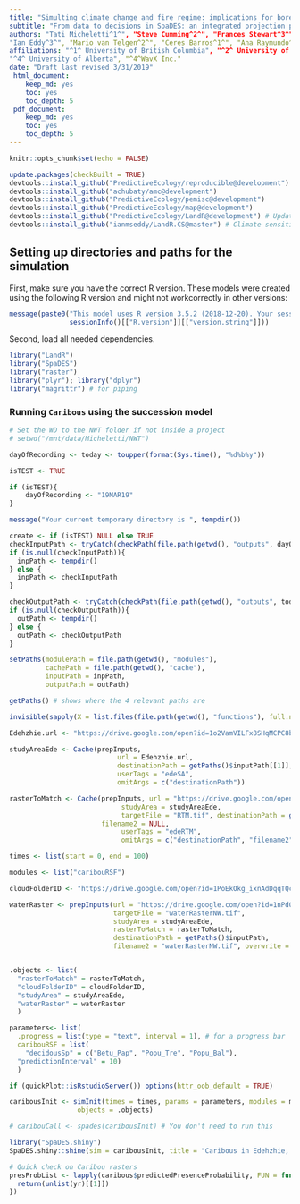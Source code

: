 ```yaml
---
title: "Simulting climate change and fire regime: implications for boreal caribou and landbird communities in the Northwest Territories"
subtitle: "From data to decisions in SpaDES: an integrated projection project for the Northwest Territories"
authors: "Tati Micheletti^1^", "Steve Cumming^2^", "Frances Stewart^3^", "Diana Stralberg^4^", "Eliot McIntire^3,1^" "Jean Marchal^4^",
"Ian Eddy^3^", "Mario van Telgen^2^", "Ceres Barros^1^", "Ana Raymundo^2^"
affiliations: "^1^ University of British Columbia", "^2^ University of Laval", "^3^ Natural Resources Canada, Canadian Forest Service",
"^4^ University of Alberta", "^4^WavX Inc."
date: "Draft last revised 3/31/2019"
 html_document:
    keep_md: yes
    toc: yes
    toc_depth: 5
 pdf_document:
    keep_md: yes
    toc: yes
    toc_depth: 5
---
```



```r
knitr::opts_chunk$set(echo = FALSE)

update.packages(checkBuilt = TRUE)
devtools::install_github("PredictiveEcology/reproducible@development")
devtools::install_github("achubaty/amc@development")
devtools::install_github("PredictiveEcology/pemisc@development")
devtools::install_github("PredictiveEcology/map@development")
devtools::install_github("PredictiveEcology/LandR@development") # Updates SpaDES.tools and SpaDES.core quickPlot
devtools::install_github("ianmseddy/LandR.CS@master") # Climate sensitivity in LandR

```

## Setting up directories and paths for the simulation

First, make sure you have the correct R version. These models were created using 
the following R version and might not workcorrectly in other versions:

```r

message(paste0("This model uses R version 3.5.2 (2018-12-20). Your session runs ", 
               sessionInfo()[["R.version"]][["version.string"]]))

```

Second, load all needed dependencies. 

```r

library("LandR")
library("SpaDES")
library("raster")
library("plyr"); library("dplyr")
library("magrittr") # for piping

```


### Running `Caribous` using the succession model

```r

# Set the WD to the NWT folder if not inside a project
# setwd("/mnt/data/Micheletti/NWT")

dayOfRecording <- today <- toupper(format(Sys.time(), "%d%b%y"))

isTEST <- TRUE

if (isTEST){
    dayOfRecording <- "19MAR19"
}

message("Your current temporary directory is ", tempdir())

create <- if (isTEST) NULL else TRUE 
checkInputPath <- tryCatch(checkPath(file.path(getwd(), "outputs", dayOfRecording)), error = function(e) NULL)
if (is.null(checkInputPath)){
  inpPath <- tempdir()
} else {
  inpPath <- checkInputPath
}

checkOutputPath <- tryCatch(checkPath(file.path(getwd(), "outputs", today), create = create), error = function(e) NULL)
if (is.null(checkOutputPath)){
  outPath <- tempdir()
} else {
  outPath <- checkOutputPath
}

setPaths(modulePath = file.path(getwd(), "modules"), 
         cachePath = file.path(getwd(), "cache"),
         inputPath = inpPath, 
         outputPath = outPath)

getPaths() # shows where the 4 relevant paths are

invisible(sapply(X = list.files(file.path(getwd(), "functions"), full.names = TRUE), FUN = source))

Edehzhie.url <- "https://drive.google.com/open?id=1o2VamVILFx8SHqMCPC8bmjM8pkr5fsks"

studyAreaEde <- Cache(prepInputs,
                           url = Edehzhie.url,
                           destinationPath = getPaths()$inputPath[[1]],
                           userTags = "edeSA",
                           omitArgs = c("destinationPath"))

rasterToMatch <- Cache(prepInputs, url = "https://drive.google.com/open?id=1fo08FMACr_aTV03lteQ7KsaoN9xGx1Df", 
                            studyArea = studyAreaEde,
                            targetFile = "RTM.tif", destinationPath = getPaths()$inputPath[[1]], 
                       filename2 = NULL,
                            userTags = "edeRTM",
                            omitArgs = c("destinationPath", "filename2"))

times <- list(start = 0, end = 100)

modules <- list("caribouRSF")

cloudFolderID <- "https://drive.google.com/open?id=1PoEkOkg_ixnAdDqqTQcun77nUvkEHDc0"

waterRaster <- prepInputs(url = "https://drive.google.com/open?id=1nPd03gaVXkkaHorirR4UhYrDi95ZgyJM",
                          targetFile = "waterRasterNW.tif", 
                          studyArea = studyAreaEde, 
                          rasterToMatch = rasterToMatch, 
                          destinationPath = getPaths()$inputPath, 
                          filename2 = "waterRasterNW.tif", overwrite = TRUE)


.objects <- list(
  "rasterToMatch" = rasterToMatch,
  "cloudFolderID" = cloudFolderID,
  "studyArea" = studyAreaEde,
  "waterRaster" = waterRaster
  )

parameters<- list(
  .progress = list(type = "text", interval = 1), # for a progress bar
  caribouRSF = list(
    "decidousSp" = c("Betu_Pap", "Popu_Tre", "Popu_Bal"),
  "predictionInterval" = 10)
  )

if (quickPlot::isRstudioServer()) options(httr_oob_default = TRUE)

caribousInit <- simInit(times = times, params = parameters, modules = modules,
                 objects = .objects)

# caribouCall <- spades(caribousInit) # You don't need to run this

library("SpaDES.shiny")
SpaDES.shiny::shine(sim = caribousInit, title = "Caribous in Edehzhie, NWT")

# Quick check on Caribou rasters
presProbList <- lapply(caribous$predictedPresenceProbability, FUN = function(yr){
  return(unlist(yr)[[1]])
})

```

